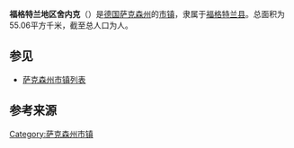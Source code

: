{{noteTA|G1=德国地名|G2=Landkreis|G3=单位}}
{{Infobox Germany municipality
| district = [[福格特兰县|福格特兰县]]
| footnotes = 资料最后更新：{{date|2021-08-04|iso}}
}}
'''福格特兰地区舍内克'''（{{lang-de|Schöneck/Vogtland}}）是[[德国|德国]][[萨克森州|萨克森州]]的[[市镇_(德国)|市镇]]，隶属于[[福格特兰县|福格特兰县]]。总面积为55.06平方千米，截至{{wikidata|qualifier|P1082|P585}}总人口为{{wikidata|property|normal+|P1082}}人。

== 参见 ==
*[[萨克森州市镇列表|萨克森州市镇列表]]

== 参考来源 ==
{{reflist}}

{{福格特兰县行政区划}}
{{Authority control}}
{{DEFAULTSORT:Schöneck/Vogtland}}
[[Category:萨克森州市镇|Category:萨克森州市镇]]